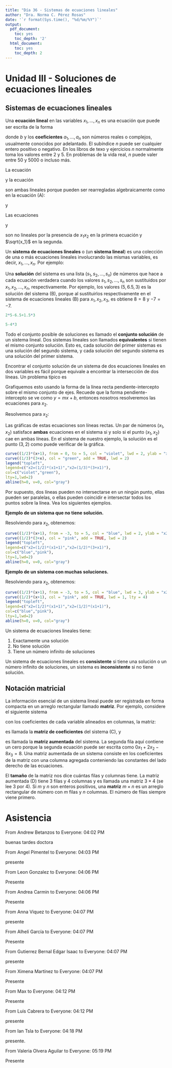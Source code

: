 ---
title: "Día 36 - Sistemas de ecuaciones lineales"
author: "Dra. Norma C. Pérez Rosas"
date: '`r format(Sys.time(), "%d/%m/%Y")`'
output:
  pdf_document:
    toc: yes
    toc_depth: '2'
  html_document:
    toc: yes
    toc_depth: 2
---


# Unidad III - Soluciones de ecuaciones lineales


## Sistemas de ecuaciones lineales 


Una **ecuación lineal** en las variables $x_1,...,x_n$ es una ecuación que puede ser escrita de la forma 

\begin{alignat*}{5}
   a_{1}x_1 & {}+{} &  a_{2}x_2 & {}+{} & ... & {}+{} & a_{n}x_n & {}={} & b \label{eq:eq1}\tag{A}\\
\end{alignat*}


donde $b$ y los **coeficientes** $a_1,...,a_n$ son números reales o complejos, usualmente conocidos por adelantado. El subíndice $n$ puede ser cualquier entero positivo o negativo. En los libros de texo y ejercicios $n$ normalmente toma los valores entre $2$ y $5$. En problemas de la vida real, $n$ puede valer entre $50$ y $5000$ o incluso más. 

La ecuación 

\begin{alignat*}{5}
   4x_1 & {}-{} &  5x_2 & {}+{} & 2 &  {}={} & x_1\\
\end{alignat*}

y la ecuación 

\begin{alignat*}{5}
  x_2  &  {}={} & 2(\sqrt{6}-x_1)& {}+{} &x_3\\
\end{alignat*}

son ambas lineales porque pueden ser rearregladas algebraicamente como en la ecuación (A):


\begin{alignat*}{5}
   3x_1 & {}-{} &  5x_2 &  {}={} & -2\\
\end{alignat*}


y 

\begin{alignat*}{5}
   2x_1 & {}+{} &  x_2 &   {}-{} & x_3 & {}={} & 2 \sqrt{6}\\
\end{alignat*}


Las ecuaciones 

\begin{alignat*}{5}
   4x_1 & {}-{} &  5x_2 & {}+{} & 2 &  {}={} & x_1x_2\\
\end{alignat*}

y


\begin{alignat*}{5}
  x_2  &  {}={} & 2\sqrt{x_1}{}-{} & 6 \\
\end{alignat*}

son no lineales por la presencia de $x_1x_2$ en la primera ecuación y $\sqrt{x_1}$ en la segunda. 

Un **sistema de ecuaciones lineales** o (un **sistema lineal**) es una colección de una o más ecuaciones lineales involucrando las mismas variables, es decir, $x_1,...,x_n$. Por ejemplo:

\begin{alignat*}{5}
   2x_1 & {}-{} &  x_2 & {}+{} & 1.5x_3 &  {}={} & 8  \label{eq:eq2}\tag{B}\\
    x_1 & {} {} &    & {} - {} & 4x_3 &  {}={} & -7\\
\end{alignat*}


Una **solución** del sistema es una lista $(s_1,s_2,...,s_n)$ de números que hace a cada ecuación verdadera cuando los valores $s_1,s_2,...,s_n$ son sustituidos por $x_1, x_2, ..., x_n$, respectivamente. Por ejemplo, los valores $(5,6.5,3)$ es la solución del sistema (B), porque al sustituirlos respectivamente en el sistema de ecuaciones lineales (B) para $x_1, x_2, x_3$, es obtiene $8=8$ y $-7=-7$. 

```{r}
2*5-6.5+1.5*3
```

```{r}
5-4*3
```
Todo el conjunto posible de soluciones es llamado el **conjunto solución** de un sistema lineal. Dos sistemas lineales son llamados **equivalentes** si tienen el mismo conjunto solución. Esto es, cada solución del primer sistemas es una solución del segundo sistema, y cada solución del segundo sistema es una solución del primer sistema. 

Encontrar el conjunto solución de un sistema de dos ecuaciones lineales en dos variables es fácil porque equivale a encontrar la intersección de dos líneas. Un problema típico es 

\begin{alignat*}{5}
   x_1 & {}-{} &  2x_2  &  {}={} & -1\\
   -x_1 & {}+ {} & 3x_2 &  {}={} & 3\\
\end{alignat*}

Grafiquemos esto usando la forma de la línea recta pendiente-intercepto sobre el mismo conjunto de ejes. Recuede que la forma pendiente-intercepto se ve como $y=mx+b$, entonces nosotros resolveremos las ecuaciones para $x_2$.

Resolvemos para $x_2$:

\begin{alignat*}{5}
   x_2 & {} = {} & \frac{1}{2}(x_1+1) \\
   x_2 & {} = {} & \frac{1}{3}(3+x_1) \\
\end{alignat*}

Las gráficas de estas ecuaciones son líneas rectas. Un par de números $(x_1,x_2)$ satisface **ambas** ecuaciones en el sistema si y solo si el punto $(x_1,x_2)$ cae en ambas líneas. En el sistema de nuestro ejemplo, la solución es el punto $(3,2)$ como puede verificar de la gráfica. 

```{r}
curve((1/2)*(x+1), from = 0, to = 5, col = "violet", lwd = 2, ylab = "x2")
curve((1/3)*(3+x), col = "green", add = TRUE, lwd = 2)
legend("topleft",
legend=c("x2=(1/2)*(x1+1)","x2=(1/3)*(3+x1)"),
col=c("violet","green"),
lty=1,lwd=2)
abline(h=0, v=0, col="gray")
```

Por supuesto, dos líneas pueden no intersectarse en un ningún punto, ellas pueden ser paralelas, o ellas pueden coincidir e intersectar todos los puntos sobre la línea. Vea los siguientes ejemplos.

**Ejemplo de un sistema que no tiene solución. **


\begin{alignat*}{5}
   x_1 & {}-{} &  2x_2  &  {}={} & -1\\
   -x_1 & {}+ {} & 2x_2 &  {}={} & 3\\
\end{alignat*}

Resolviendo para $x_2$, obtenemos:


\begin{alignat*}{5}
   x_2 & {} = {} & \frac{1}{2}(x_1+1) \\
   x_2 & {} = {} & \frac{1}{2}(x_1+3) \\
\end{alignat*}


```{r}
curve((1/2)*(x+1), from = -3, to = 5, col = "blue", lwd = 2, ylab = "x2")
curve((1/2)*(3+x), col = "pink", add = TRUE, lwd = 2)
legend("topleft",
legend=c("x2=(1/2)*(x1+1)","x2=(1/2)*(3+x1)"),
col=c("blue","pink"),
lty=1,lwd=2)
abline(h=0, v=0, col="gray")
```


**Ejemplo de un sistema con muchas soluciones. **


\begin{alignat*}{5}
   x_1 & {}-{} &  2x_2  &  {}={} & -1\\
   -x_1 & {}+ {} & 2x_2 &  {}={} & 1\\
\end{alignat*}


Resolviendo para $x_2$, obtenemos:


\begin{alignat*}{5}
   x_2 & {} = {} & \frac{1}{2}(x_1+1) \\
   x_2 & {} = {} & \frac{1}{2}(x_1+1) \\
\end{alignat*}


```{r}
curve((1/2)*(x+1), from = -3, to = 5, col = "blue", lwd = 3, ylab = "x2")
curve((1/2)*(x+1), col = "pink", add = TRUE, lwd = 1, lty = 4)
legend("topleft",
legend=c("x2=(1/2)*(x1+1)","x2=(1/2)*(x1+1)"),
col=c("blue","pink"),
lty=1,lwd=2)
abline(h=0, v=0, col="gray")
```

Un sistema de ecuaciones lineales tiene:

1. Exactamente una solución 
2. No tiene solución 
3. Tiene un número infinito de soluciones 

Un sistema de ecuaciones lineales es **consistente** si tiene una solución o un número infinito de soluciones, un sistema es **inconsistente** si no tiene solución. 

## Notación matricial 

La información esencial de un sistema lineal puede ser registrada en forma compacta en un arreglo rectangular llamado **matriz**. Por ejemplo, considere el siguiente sistema 


\begin{alignat*}{5}
   x_1 & {}-{} &  2x_2  &  {}+{} &  x_3  & {}={} & 0 \label{eq:eq3}\tag{C}\\
       & {} {} &  2x_2  &  {}-{} &  8x_3  & {}={} & 8\\   5x_1 & {} {} &        &  {}-{} &  5x_3  & {}={} & 10\\
\end{alignat*}


con los coeficientes de cada variable alineados en columnas, la matriz:

\begin{equation*}
\begin{pmatrix}
1 & -2 & 1  \\
0 &  2 & -8  \\
5 &  0 & -5 
\end{pmatrix}
\end{equation*}

es llamada la **matriz de coeficientes** del sistema (C), y 

\begin{equation*}
\begin{pmatrix}
1 & -2 & 1  & 0 \label{eq:eq4}\tag{D}\\
0 &  2 & -8 & 8 \\
5 &  0 & -5 & 10
\end{pmatrix}
\end{equation*}

es llamada la **matriz aumentada** del sistema. La segunda fila aquí contiene un cero porque la segunda ecuación puede ser escrita como $0x_1+2x_2-8x_3=8$. Una matriz aumentada de un sistema consiste en los coeficientes de la matriz con una columna agregada conteniendo las constantes del lado derecho de las ecuaciones. 

El **tamaño** de la matriz nos dice cuántas filas y columnas tiene. La matriz aumentada (D) tiene $3$ filas y $4$ columnas y es llamada una matriz $3\times 4$ (se lee $3$ por $4$). Si $m$  y $n$ son enteros positivos, una **matriz** $m \times n$ es un arreglo rectangular de número con $m$ filas y $n$ columnas. El número de filas siempre viene primero. 


# Asistencia 


From Andrew Betanzos to Everyone:  04:02 PM

buenas tardes doctora

From Angel Pimentel to Everyone:  04:03 PM

presente

From Leon Gonzalez to Everyone:  04:06 PM

Presente

From Andrea Carmin to Everyone:  04:06 PM

Presente

From Anna Viquez to Everyone:  04:07 PM

presente

From Alhelí García to Everyone:  04:07 PM

Presente

From Gutierrez Bernal Edgar Isaac to Everyone:  04:07 PM

presente

From Ximena Martínez to Everyone:  04:07 PM

Presente

From Max to Everyone:  04:12 PM

Presente

From Luis Cabrera to Everyone:  04:12 PM

presente

From Ian Tsla to Everyone:  04:18 PM

presente.

From Valeria Olvera Aguilar to Everyone:  05:19 PM

Presente


